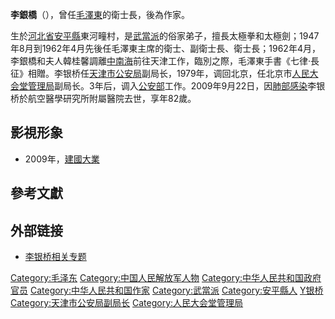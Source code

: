 {{Notability Unreferenced |time=2010-02-07T05:24:53+00:00 }}
'''李銀橋'''（{{bd|1927年|9月|2009年|9月22日|catIdx=Li李銀橋}}），曾任[[毛澤東|毛澤東]]的衛士長，後為作家。

生於[[河北省|河北省]][[安平縣|安平縣]]東河疃村，是[[武當派|武當派]]的俗家弟子，擅長太極拳和太極劍；1947年8月到1962年4月先後任毛澤東主席的衛士、副衛士長、衛士長；1962年4月，李銀橋和夫人韓桂馨調離[[中南海|中南海]]前往天津工作，臨別之際，毛澤東手書《七律·長征》相贈。李银桥任[[天津市公安局|天津市公安局]]副局长，1979年，调回北京，任北京市[[人民大会堂管理局|人民大会堂管理局]]副局长。3年后，调入[[中华人民共和国公安部|公安部]]工作。2009年9月22日，因[[肺部感染|肺部感染]]李银桥於航空醫學研究所附屬醫院去世，享年82歲。

== 影視形象 ==
*2009年，[[建國大業|建國大業]]
==參考文獻==
<div class="references-small">
<references />
</div>

== 外部链接 ==
*[https://web.archive.org/web/20121109205915/http://www.huanqiu.com/zhuanti/history/liyinqiao/ 李银桥相关专题]
{{China-mil-bio-stub}}

{{DEFAULTSORT:L}}
[[Category:毛泽东|Category:毛泽东]]
[[Category:中国人民解放军人物|Category:中国人民解放军人物]]
[[Category:中华人民共和国政府官员|Category:中华人民共和国政府官员]]
[[Category:中华人民共和国作家|Category:中华人民共和国作家]]
[[Category:武當派|Category:武當派]]
[[Category:安平縣人|Category:安平縣人]]
[[Category:李姓|Y银桥]]
[[Category:天津市公安局副局长|Category:天津市公安局副局长]]
[[Category:人民大会堂管理局|Category:人民大会堂管理局]]